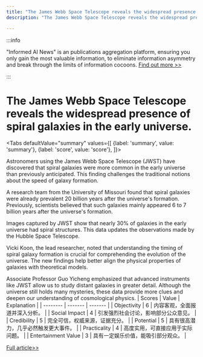 ```yaml
---
title: "The James Webb Space Telescope reveals the widespread presence of spiral galaxies in the early universe."
description: "The James Webb Space Telescope reveals the widespread presence of spiral galaxies in the early universe."

---
```



:::info

"Informed AI News" is an publications aggregation platform, ensuring you only gain the most valuable information, to eliminate information asymmetry and break through the limits of information cocoons.  [Find out more >>](/)

:::

# The James Webb Space Telescope reveals the widespread presence of spiral galaxies in the early universe.


<Tabs
	defaultValue="summary"
	values={[
	{label: 'summary', value: 'summary'},
	{label: 'score', value: 'score'},
]}>
<TabItem value="summary">


Astronomers using the James Webb Space Telescope (JWST) have discovered that spiral galaxies were more common in the early universe than previously anticipated. This finding challenges the traditional notions about the speed of galaxy formation.

A research team from the University of Missouri found that spiral galaxies were already prevalent 20 billion years after the universe's formation. Previously, scientists believed that such galaxies mainly appeared 6 to 7 billion years after the universe's formation.

Images captured by JWST show that nearly 30% of galaxies in the early universe had spiral structures. This data updates the observations made by the Hubble Space Telescope.

Vicki Koon, the lead researcher, noted that understanding the timing of spiral galaxy formation is crucial for comprehending the evolution of the universe. The new findings help better align the physical properties of galaxies with theoretical models.

Associate Professor Guo Yicheng emphasized that advanced instruments like JWST allow us to study distant galaxies in greater detail. Although the universe still holds many mysteries, these data provide more clues and deepen our understanding of cosmological physics.
</TabItem>
<TabItem value="score">
	| Scores     | Value   | Explanation |
	| -------- | ------- | ------- |
	| Objectivity  | 6    | 内容客观，全面报道并深入分析。    |
	| Social Impact | 4     | 引发强烈社会讨论，影响部分公众意见。    |
	| Credibility    | 5    | 完全可信，权威来源，证据充分。    |
	| Potential    | 5    | 具有很高潜力，几乎必然触发更大事件。    |
	| Practicality    | 4    | 高度实用，可直接应用于实际问题。    |
	| Entertainment Value    | 3    | 具有一定娱乐价值，能吸引部分观众。    |
</TabItem>
</Tabs>

[Full article>>](https://www.cnbeta.com.tw/articles/science/1437315.htm)
